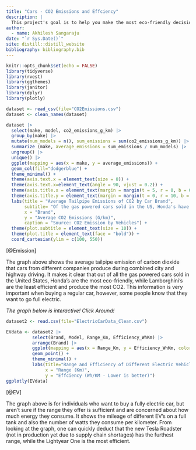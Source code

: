 ```yaml
---
title: "Cars - CO2 Emissions and Effciency"
description: |
  This project's goal is to help you make the most eco-friendly decision when buying a new car!
author:
  - name: Akhilesh Sangaraju 
date: "`r Sys.Date()`"
site: distill::distill_website
bibliography: bibliography.bib
---
```


```r
knitr::opts_chunk$set(echo = FALSE)
library(tidyverse)
library(rvest)
library(ggthemes)
library(janitor)
library(dplyr)
library(plotly)
```

```r
dataset <- read_csv(file="CO2Emissions.csv")
dataset <- clean_names(dataset)
```

```r
dataset |>
  select(make, model, co2_emissions_g_km) |>
  group_by(make) |>
  mutate(num_models = n(), sum_emissions = sum(co2_emissions_g_km)) |>
  summarize (make, average_emissions = sum_emissions / num_models) |>
  ungroup() |>
  unique() |>
  ggplot(mapping = aes(x = make, y = average_emissions)) +
  geom_col(fill="dodgerblue") +
  theme_minimal() +
  theme(axis.text.x = element_text(size = 8)) +
  theme(axis.text.x=element_text(angle = 90, vjust = 0.2)) +
  theme(axis.title.x = element_text(margin = margin(t = 5, r = 0, b = 0, l = 0))) +
  theme(axis.title.y = element_text(margin = margin(t = 0, r = 10, b = 0, l = 0))) +
  labs(title = "Average Tailpipe Emissions of CO2 by Car Brand",
       subtitle= "Of the gas powered cars sold in the US, Honda's have the lowest average CO2 emissions",
       x = "Brand",
       y = "Average CO2 Emissions (G/km)",
       caption = "Source: CO2 Emission by Vehicles") +
  theme(plot.subtitle = element_text(size = 10)) +
  theme(plot.title = element_text(face = "bold")) +
  coord_cartesian(ylim = c(100, 550))
```

[@Emission]

The graph above shows the average tailpipe emission of carbon dioxide that cars from different companies produce during combined city and highway driving. It makes it clear that out of all the gas powered cars sold in the United States, Honda's are the most eco-friendly, while Lamborghini's are the least efficient and produce the most CO2. This information is very important when buying a regular car, however, some people know that they want to go full electric.

*The graph below is interactive! Click Around!*

```r
dataset2 <- read.csv(file="ElectricCarData_Clean.csv")
```

```r
EVdata <- dataset2 |>
          select(Brand, Model, Range_Km, Efficiency_WhKm) |>
          arrange(Brand) |>
          ggplot(mapping = aes(x = Range_Km, y = Efficiency_WhKm, color = Brand, label = Model)) +
          geom_point() +
          theme_minimal() +
          labs(title="Range and Efficiency of Different Electric Vehicles",
               x = "Range (Km)",
               y = "Effciency (Wh/KM - Lower is better)")
ggplotly(EVdata)
```

[@EV]

The graph above is for individuals who want to buy a fully electric car, but aren't sure if the range they offer is sufficient and are concerned about how much energy they consume. It shows the mileage of different EV's on a full tank and also the number of watts they consume per kilometer. From looking at the graph, one can quickly deduct that the new Tesla Roadster (not in production yet due to supply chain shortages) has the furthest range, while the Lightyear One is the most efficient. 

